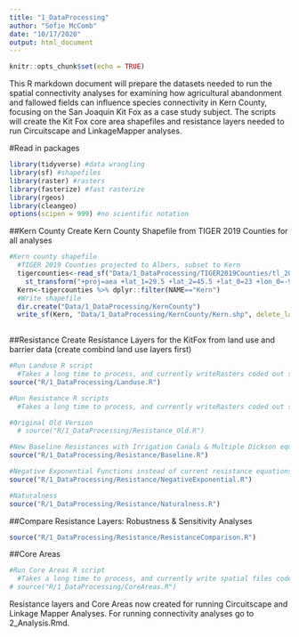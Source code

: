 ```yaml
---
title: "1_DataProcessing"
author: "Sofie McComb"
date: "10/17/2020"
output: html_document
---
```


```r
knitr::opts_chunk$set(echo = TRUE)
```

This R markdown document will prepare the datasets needed to run the spatial connectivity analyses for examining how agricultural abandonment and fallowed fields can influence species connectivity in Kern County, focusing on the San Joaquin Kit Fox as a case study subject. The scripts will create the Kit Fox core area shapefiles and resistance layers needed to run Circuitscape and LinkageMapper analyses. 

#Read in packages
```r

library(tidyverse) #data wrangling
library(sf) #shapefiles
library(raster) #rasters
library(fasterize) #fast rasterize
library(rgeos)
library(cleangeo)
options(scipen = 999) #no scientific notation

```

##Kern County
Create Kern County Shapefile from TIGER 2019 Counties for all analyses
```r

#Kern county shapefile
  #TIGER 2019 Counties projected to Albers, subset to Kern
  tigercounties<-read_sf("Data/1_DataProcessing/TIGER2019Counties/tl_2019_us_county/tl_2019_us_county.shp") %>% 
    st_transform("+proj=aea +lat_1=29.5 +lat_2=45.5 +lat_0=23 +lon_0=-96 +x_0=0 +y_0=0 +datum=WGS84 +units=m +no_defs +ellps=WGS84 +towgs84=0,0,0 ")  #NLCD projection
  Kern<-tigercounties %>% dplyr::filter(NAME=="Kern")
  #Write shapefile
  dir.create("Data/1_DataProcessing/KernCounty")
  write_sf(Kern, "Data/1_DataProcessing/KernCounty/Kern.shp", delete_layer = TRUE)
  

```

##Resistance
Create Resistance Layers for the KitFox from land use and barrier data (create combind land use layers first)

```r
#Run Landuse R script
  #Takes a long time to process, and currently writeRasters coded out so not written over unless need to rewrite
source("R/1_DataProcessing/Landuse.R")

#Run Resistance R scripts
  #Takes a long time to process, and currently writeRasters coded out so not written over unless need to rewrite

#Original Old Version
  # source("R/1_DataProcessing/Resistance_Old.R")

#New Baseline Resistances with Irrigation Canals & Multiple Dickson equations
source("R/1_DataProcessing/Resistance/Baseline.R")

#Negative Exponential Functions instead of current resistance equations
source("R/1_DataProcessing/Resistance/NegativeExponential.R")

#Naturalness 
source("R/1_DataProcessing/Resistance/Naturalness.R")

```

##Compare Resistance Layers: Robustness & Sensitivity Analyses

```r

source("R/1_DataProcessing/Resistance/ResistanceComparison.R")

```




##Core Areas

```r

#Run Core Areas R script
  #Takes a long time to process, and currently write spatial files coded out so not written over unless need to rewrite
# source("R/1_DataProcessing/CoreAreas.R")

```




Resistance layers and Core Areas now created for running Circuitscape and Linkage Mapper Analyses.
For running connectivity analyses go to 2_Analysis.Rmd.

